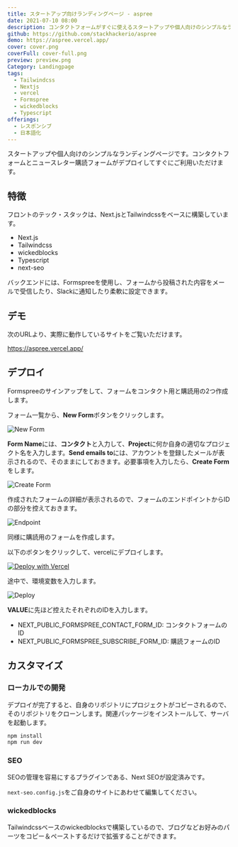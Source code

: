 ```yaml
---
title: スタートアップ向けランディングページ - aspree
date: 2021-07-10 08:00
description: コンタクトフォームがすぐに使えるスタートアップや個人向けのシンプルなランディングページ
github: https://github.com/stackhackerio/aspree
demo: https://aspree.vercel.app/
cover: cover.png
coverFull: cover-full.png
preview: preview.png
Category: Landingpage
tags:
  - Tailwindcss
  - Nextjs
  - vercel
  - Formspree
  - wickedblocks
  - Typescript
offerings:
  - レスポンシブ
  - 日本語化
---
```

スタートアップや個人向けのシンプルなランディングページです。コンタクトフォームとニュースレター購読フォームがデプロイしてすぐにご利用いただけます。

## 特徴

フロントのテック・スタックは、Next.jsとTailwindcssをベースに構築しています。

- Next.js
- Tailwindcss
- wickedblocks
- Typescript
- next-seo

バックエンドには、Formspreeを使用し、フォームから投稿された内容をメールで受信したり、Slackに通知したり柔軟に設定できます。

## デモ

次のURLより、実際に動作しているサイトをご覧いただけます。

https://aspree.vercel.app/

## デプロイ

Formspreeのサインアップをして、フォームをコンタクト用と購読用の2つ作成します。

フォーム一覧から、**New Form**ボタンをクリックします。

![New Form](new-form.png)

**Form Name**には、**コンタクト**と入力して、**Project**に何か自身の適切なプロジェクト名を入力します。**Send emails to**には、アカウントを登録したメールが表示されるので、そのままにしておきます。必要事項を入力したら、**Create Form**をします。

![Create Form](create-form.png)

作成されたフォームの詳細が表示されるので、フォームのエンドポイントからIDの部分を控えておきます。

![Endpoint](endpoint.png)

同様に購読用のフォームを作成します。

以下のボタンをクリックして、vercelにデプロイします。

[![Deploy with Vercel](https://vercel.com/button)](https://vercel.com/new/git/external?repository-url=https%3A%2F%2Fgithub.com%2Fstackhackerio%2Faspree&env=NEXT_PUBLIC_FORMSPREE_CONTACT_FORM_ID,NEXT_PUBLIC_FORMSPREE_SUBSCRIBE_FORM_ID&demo-title=aspree&demo-description=A%20simple%20landingpage%20for%20startups%20or%20private%20with%20contact%20and%20subscribe%20forms.&demo-url=https%3A%2F%2Faspree.vercel.app%2F&demo-image=https%3A%2F%2Faspree.vercel.app%2Fsite-image.jpg)

途中で、環境変数を入力します。

![Deploy](deploy.png)

**VALUE**に先ほど控えたそれぞれのIDを入力します。

- NEXT_PUBLIC_FORMSPREE_CONTACT_FORM_ID: コンタクトフォームのID
- NEXT_PUBLIC_FORMSPREE_SUBSCRIBE_FORM_ID: 購読フォームのID

## カスタマイズ

### ローカルでの開発

デプロイが完了すると、自身のリポジトリにプロジェクトがコピーされるので、そのリポジトリをクローンします。関連パッケージをインストールして、サーバを起動します。

```sh
npm install
npm run dev
```

### SEO

SEOの管理を容易にするプラグインである、Next SEOが設定済みです。

<LinkCard href="https://github.com/garmeeh/next-seo" />

`next-seo.config.js`をご自身のサイトにあわせて編集してください。

### wickedblocks

Tailwindcssベースのwickedblocksで構築しているので、ブログなどお好みのパーツをコピー＆ペーストするだけで拡張することができます。

<LinkCard href="https://blocks.wickedtemplates.com/" />
